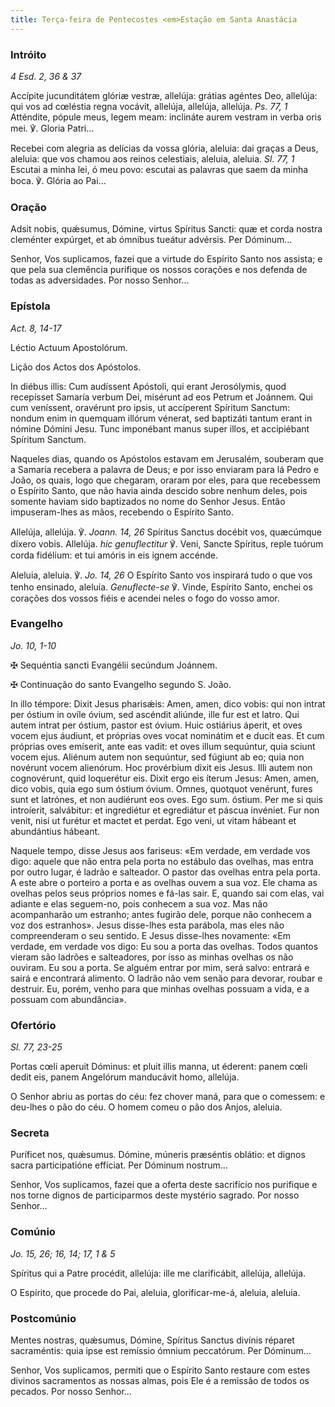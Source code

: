 ```yaml
---
title: Terça-feira de Pentecostes <em>Estação em Santa Anastácia
---
```


### Intróito

<em>4 Esd. 2, 36 & 37</em>

<div class="side-by-side not-content">

Accípite jucunditátem glóriæ vestræ, allelúja: grátias agéntes Deo, allelúja: qui vos ad cœléstia regna vocávit, allelúja, allelúja, allelúja. <em>Ps. 77, 1</em> Atténdite, pópule meus, legem meam: inclináte aurem vestram in verba oris mei. ℣. Gloria Patri...

Recebei com alegria as delícias da vossa glória, aleluia: dai graças a Deus, aleluia: que vos chamou aos reinos celestiais, aleluia, aleluia. <em>Sl. 77, 1</em> Escutai a minha lei, ó meu povo: escutai as palavras que saem da minha boca. ℣. Glória ao Pai...

</div>

### Oração

<div class="side-by-side not-content">

Adsit nobis, quǽsumus, Dómine, virtus Spíritus Sancti: quæ et corda nostra cleménter expúrget, et ab ómnibus tueátur advérsis. Per Dóminum...

Senhor, Vos suplicamos, fazei que a virtude do Espírito Santo nos assista; e que pela sua clemência purifique os nossos corações e nos defenda de todas as adversidades. Por nosso Senhor...

</div>

### Epístola

<em>Act. 8, 14-17</em>

<div class="side-by-side not-content">

Léctio Actuum Apostolórum.

Lição dos Actos dos Apóstolos.

In diébus illis: Cum audíssent Apóstoli, qui erant Jerosólymis, quod recepísset Samaría verbum Dei, misérunt ad eos Petrum et Joánnem. Qui cum veníssent, oravérunt pro ipsis, ut accíperent Spíritum Sanctum: nondum enim in quemquam illórum vénerat, sed baptizáti tantum erant in nómine Dómini Jesu. Tunc imponébant manus super illos, et accipiébant Spíritum Sanctum.

Naqueles dias, quando os Apóstolos estavam em Jerusalém, souberam que a Samaria recebera a palavra de Deus; e por isso enviaram para lá Pedro e João, os quais, logo que chegaram, oraram por eles, para que recebessem o Espírito Santo, que não havia ainda descido sobre nenhum deles, pois somente haviam sido baptizados no nome do Senhor Jesus. Então impuseram-lhes as mãos, recebendo o Espírito Santo.

</div>

<div class="side-by-side not-content">

Allelúja, allelúja. ℣. <em>Joann. 14, 26</em> Spíritus Sanctus docébit vos, quæcúmque díxero vobis. Allelúja. <em>hic genuflectitur</em> ℣. Veni, Sancte Spíritus, reple tuórum corda fidélium: et tui amóris in eis ignem accénde.

Aleluia, aleluia. ℣. <em>Jo. 14, 26</em> O Espírito Santo vos inspirará tudo o que vos tenho ensinado, aleluia. <em>Genuflecte-se</em> ℣. Vinde, Espírito Santo, enchei os corações dos vossos fiéis e acendei neles o fogo do vosso amor.

</div>

### Evangelho

<em>Jo. 10, 1-10</em>

<div class="side-by-side not-content">

<span class="cross text-red-500">✠</span> Sequéntia sancti Evangélii secúndum Joánnem.

<span class="cross text-red-500">✠</span> Continuação do santo Evangelho segundo S. João.

In illo témpore: Dixit Jesus pharisǽis: Amen, amen, dico vobis: qui non intrat per óstium in ovíle óvium, sed ascéndit aliúnde, ille fur est et latro. Qui autem intrat per óstium, pastor est óvium. Huic ostiárius áperit, et oves vocem ejus áudiunt, et próprias oves vocat nominátim et e ducit eas. Et cum próprias oves emíserit, ante eas vadit: et oves illum sequúntur, quia sciunt vocem ejus. Aliénum autem non sequúntur, sed fúgiunt ab eo; quia non novérunt vocem alienórum. Hoc provérbium dixit eis Jesus. Illi autem non cognovérunt, quid loquerétur eis. Dixit ergo eis íterum Jesus: Amen, amen, dico vobis, quia ego sum óstium óvium. Omnes, quotquot venérunt, fures sunt et latrónes, et non audiérunt eos oves. Ego sum. óstium. Per me si quis introíerit, salvábitur: et ingrediétur et egrediátur et páscua invéniet. Fur non venit, nisi ut furétur et mactet et perdat. Ego veni, ut vitam hábeant et abundántius hábeant.

Naquele tempo, disse Jesus aos fariseus: «Em verdade, em verdade vos digo: aquele que não entra pela porta no estábulo das ovelhas, mas entra por outro lugar, é ladrão e salteador. O pastor das ovelhas entra pela porta. A este abre o porteiro a porta e as ovelhas ouvem a sua voz. Ele chama as ovelhas pelos seus próprios nomes e fá-las sair. E, quando sai com elas, vai adiante e elas seguem-no, pois conhecem a sua voz. Mas não acompanharão um estranho; antes fugirão dele, porque não conhecem a voz dos estranhos». Jesus disse-lhes esta parábola, mas eles não compreenderam o seu sentido. E Jesus disse-lhes novamente: «Em verdade, em verdade vos digo: Eu sou a porta das ovelhas. Todos quantos vieram são ladrões e salteadores, por isso as minhas ovelhas os não ouviram. Eu sou a porta. Se alguém entrar por mim, será salvo: entrará e sairá e encontrará alimento. O ladrão não vem senão para devorar, roubar e destruir. Eu, porém, venho para que minhas ovelhas possuam a vida, e a possuam com abundância».

</div>

### Ofertório

<em>Sl. 77, 23-25</em>

<div class="side-by-side not-content">

Portas cœli aperuit Dóminus: et pluit illis manna, ut éderent: panem cœli dedit eis, panem Angelórum manducávit homo, allelúja.

O Senhor abriu as portas do céu: fez chover maná, para que o comessem: e deu-lhes o pão do céu. O homem comeu o pão dos Anjos, aleluia.

</div>

### Secreta

<div class="side-by-side not-content">

Puríficet nos, quǽsumus. Dómine, múneris præséntis oblátio: et dignos sacra participatióne effíciat. Per Dóminum nostrum...

Senhor, Vos suplicamos, fazei que a oferta deste sacrifício nos purifique e nos torne dignos de participarmos deste mystério sagrado. Por nosso Senhor...

</div>

### Comúnio

<em>Jo. 15, 26; 16, 14; 17, 1 & 5</em>

<div class="side-by-side not-content">

Spíritus qui a Patre procédit, allelúja: ille me clarificábit, allelúja, allelúja.

O Espírito, que procede do Pai, aleluia, glorificar-me-á, aleluia, aleluia.

</div>

### Postcomúnio

<div class="side-by-side not-content">

Mentes nostras, quǽsumus, Dómine, Spíritus Sanctus divínis réparet sacraméntis: quia ipse est remíssio ómnium peccatórum. Per Dóminum...

Senhor, Vos suplicamos, permiti que o Espírito Santo restaure com estes divinos sacramentos as nossas almas, pois Ele é a remissão de todos os pecados. Por nosso Senhor...

</div>
